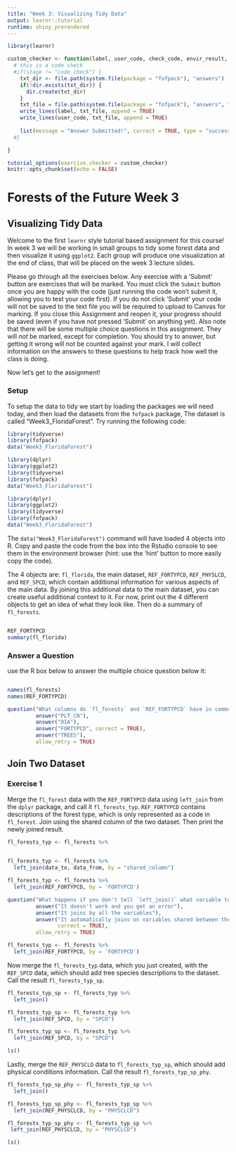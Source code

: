 ```yaml
---
title: "Week 3: Visualizing Tidy Data"
output: learnr::tutorial
runtime: shiny_prerendered
---
```


```r
library(learnr)

custom_checker <- function(label, user_code, check_code, envir_result, evaluate_result, last_value, stage, ...) {
  # this is a code check
  #if(stage != "code_check") {
    txt_dir <- file.path(system.file(package = "fofpack"), "answers")
    if(!dir.exists(txt_dir)) {
      dir.create(txt_dir)
    }
    txt_file = file.path(system.file(package = "fofpack"), "answers", "week_3_answers.txt")
    write_lines(label, txt_file, append = TRUE)
    write_lines(user_code, txt_file, append = TRUE)
    
    list(message = "Answer Submitted!", correct = TRUE, type = "success", location = "replace")
  #}

}

tutorial_options(exercise.checker = custom_checker)
knitr::opts_chunk$set(echo = FALSE)
```

# Forests of the Future Week 3
## Visualizing Tidy Data

Welcome to the first `learnr` style tutorial based assignment for this course! In week 3 we will be working in small groups to tidy some forest data and then visualize it using `ggplot2`. Each group will produce one visualization at the end of class, that will be placed on the week 3 lecture slides.

Please go through all the exercises below. Any exercise with a 'Submit' button are exercises that will be marked. You must click the `Submit` button once you are happy with the code (just running the code won't submit it, allowing you to test your code first). If you do not click 'Submit' your code will not be saved to the text file you will be required to upload to Canvas for marking. If you close this Assignment and reopen it, your progress should be saved (even if you have not pressed 'Submit' on anything yet). Also note that there will be some multiple choice questions in this assignment. They will *not* be marked, except for completion. You should try to answer, but getting it wrong will not be counted against your mark. I will collect information on the answers to these questions to help track how well the class is doing.

Now let's get to the assignment!

### Setup

To setup the data to tidy we start by loading the packages we will need today, and then load the datasets from the `fofpack` package, The dataset is called "Week3_FloridaForest". Try running the following code:

```r
library(tidyverse)
library(fofpack)
data("Week3_FloridaForest")
```

```r
library(dplyr)
library(ggplot2)
library(tidyverse)
library(fofpack)
data("Week3_FloridaForest")
```

```r
library(dplyr)
library(ggplot2)
library(tidyverse)
library(fofpack)
data("Week3_FloridaForest")
```

The `data("Week3_FloridaForest")` command will have loaded 4 objects into R. Copy and paste the code from the box into the Rstudio console to see them in the environment browser (hint: use the 'hint' button to more easily copy the code).

The 4 objects are: `fl_florida`, the main dataset, `REF_FORTYPCD`, `REF_PHYSLCD`, and `REF_SPCD`, which contain additional information for various aspects of the main data. By joining this additional data to the main dataset, you can create useful additional context to it. For now, print out the 4 different objects to get an idea of what they look like. Then do a summary of `fl_forests`.

```r





```

```r
REF_FORTYPCD
summary(fl_florida)
```

### Answer a Question

use the R box below to answer the multiple choice question below it:

```r

```

```r
names(fl_forests)
names(REF_FORTYPCD)
```

```r
question("What columns do `fl_forests` and `REF_FORTYPCD` have in common?",
         answer("PLT_CN"),
         answer("DIA"),
         answer("FORTYPCD", correct = TRUE),
         answer("TREES"),
         allow_retry = TRUE)
```

## Join Two Dataset

### Exercise 1 

Merge the `fl_forest` data with the `REF_FORTYPCD` data using `left_join` from the `dplyr` package, and call it `fl_forests_typ`. `REF_FORTYPCD` contains descriptions of the forest type, which is only represented as a code in `fl_forest`. Join using the shared column of the two dataset. Then print the newly joined result. 

```r

fl_forests_typ <- fl_forests %>% 
  

```

```r

fl_forests_typ <- fl_forests %>% 
  left_join(data_to, data_from, by = "shared_column")

```

```r

fl_forests_typ <- fl_forests %>% 
  left_join(REF_FORTYPCD, by = 'FORTYPCD')

```

```r

question("What happens if you don't tell `left_join()` what variable to join by?",
         answer("It doesn't work and you get an error"),
         answer("It joins by all the variables"),
         answer("It automatically joins on variables shared between the datasets",
                correct = TRUE),
         allow_retry = TRUE)

```

```r
fl_forests_typ <- fl_forests %>% 
  left_join(REF_FORTYPCD, by = 'FORTYPCD')
```

Now merge the `fl_forests_typ` data, which you just created, with the `REF_SPCD` data, which should add tree species descriptions to the dataset. Call the result `fl_forests_typ_sp`.

```r
fl_forests_typ_sp <- fl_forests_typ %>% 
  left_join()
```

```r
fl_forests_typ_sp <- fl_forests_typ %>% 
  left_join(REF_SPCD, by = "SPCD")
```

```r
fl_forests_typ_sp <- fl_forests_typ %>% 
  left_join(REF_SPCD, by = "SPCD")
```

```r
ls()
```

Lastly, merge the `REF_PHYSCLD` data to `fl_forests_typ_sp`, which should add physical conditions information. Call the result `fl_forests_typ_sp_phy`.

```r
fl_forests_typ_sp_phy <- fl_forests_typ_sp %>% 
  left_join()
```

```r
fl_forests_typ_sp_phy <- fl_forests_typ_sp %>% 
  left_join(REF_PHYSCLCD, by = "PHYSCLCD")
```

```r
fl_forests_typ_sp_phy <- fl_forests_typ_sp %>%
 left_join(REF_PHYSCLCD, by = "PHYSCLCD")
```

```r
ls()
```

```r

```
